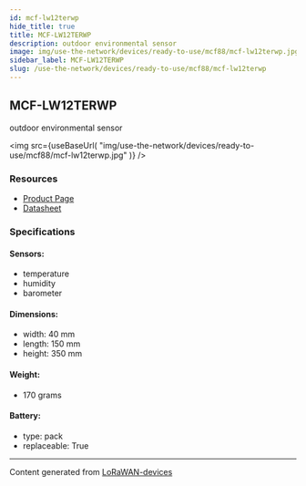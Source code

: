 ```yaml
---
id: mcf-lw12terwp
hide_title: true
title: MCF-LW12TERWP
description: outdoor environmental sensor
image: img/use-the-network/devices/ready-to-use/mcf88/mcf-lw12terwp.jpg
sidebar_label: MCF-LW12TERWP
slug: /use-the-network/devices/ready-to-use/mcf88/mcf-lw12terwp
---
```



## MCF-LW12TERWP

outdoor environmental sensor

<img
  src={useBaseUrl(
    "img/use-the-network/devices/ready-to-use/mcf88/mcf-lw12terwp.jpg"
  )}
/>

### Resources

- [Product Page](https://www.mcf88.it/prodotto/mcf-lw12terwp/)
- [Datasheet](https://www.mcf88.it/wp-content/uploads/2020/07/MCF-LW12TERWP.pdf)

### Specifications

#### Sensors:

- temperature
- humidity
- barometer

#### Dimensions:

- width: 40 mm
- length: 150 mm
- height: 350 mm

#### Weight:

- 170 grams

#### Battery:

- type: pack
- replaceable: True

---

Content generated from
[LoRaWAN-devices](https://github.com/TheThingsNetwork/lorawan-devices)
